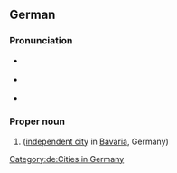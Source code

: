 ==German==
{{wikipedia}}{{wikipedia|lang=de}}

===Pronunciation===
* {{IPA|/baɪ̯ˈʁɔʏ̯t/|lang=de}} {{a|standard, locally}}
* {{IPA|/ˈbaɪ̯ʁɔʏ̯t/|lang=de}} {{a|some speakers}}
* {{audio|LL-Q188 (deu)-Ionenlaser-Bayreuth.wav|Audio|lang=de}}

===Proper noun===
{{de-proper noun|n|Bayreuths}}

# {{l|en|Bayreuth}} ([[independent city]] in [[Bavaria]], Germany)

[[Category:de:Cities in Germany]]